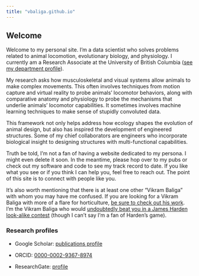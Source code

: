 ```yaml
---
title: "vbaliga.github.io"
---
```


## Welcome

Welcome to my personal site. I'm a data scientist who solves problems related to animal locomotion, evolutionary biology, and physiology. I currently am a Research Associate at the University of British Columbia ([see my department profile](https://www.zoology.ubc.ca/person/vikram-baliga)).

My research asks how musculoskeletal and visual systems allow animals to make complex movements. This often involves techniques from motion capture and virtual reality to probe animals' locomotor behaviors, along with comparative anatomy and physiology to probe the mechanisms that underlie animals' locomotor capabilities. It sometimes involves machine learning techniques to make sense of stupidly convoluted data.

This framework not only helps address how ecology shapes the evolution of animal design, but also has inspired the development of engineered structures. Some of my chief collaborators are engineers who incorporate biological insight to designing structures with multi-functional capabilities.

Truth be told, I'm not a fan of having a website dedicated to my persona. I might even delete it soon. In the meantime, please hop over to my pubs or check out my software and code to see my track record to date. If you like what you see or if you think I can help you, feel free to reach out. The point of this site is to connect with people like you.

It's also worth mentioning that there is at least one other "Vikram Baliga" with whom you may have me confused. If you are looking for a Vikram Baliga with more of a flare for horticulture, [be sure to check out his work](https://www.podchaser.com/creators/vikram-baliga-107a4YrAy8). I'm the Vikram Baliga who would [undoubtedly beat you in a James Harden look-alike contest](https://www.vikram-baliga.com/s/James-Harden.jpg) (though I can't say I'm a fan of Harden's game).

### Research profiles

-   Google Scholar: [publications profile](https://scholar.google.com/citations?user=sXz0JqQAAAAJ&hl=en)

-   ORCID: [0000-0002-9367-8974](http://orcid.org/0000-0002-9367-8974)

-   ResearchGate: [profile](https://www.researchgate.net/profile/Vikram_Baliga)
